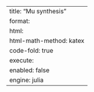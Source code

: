 ---
title: "Mu synthesis"
format:
    html:
        html-math-method: katex
        code-fold: true
execute:
    enabled: false
engine: julia
---